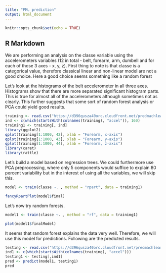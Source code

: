 ---
title: "PML prediction"
output: html_document
---

```{r setup, include=FALSE}
knitr::opts_chunk$set(echo = TRUE)
```

## R Markdown

We are performing an analysis on the classe variable using the accelerometers variables (12 in total - belt, forearm, arm, dumbell and for each of those 3 axes - x, y, z).
First thing to note is that classe is a categorical value, therefore classical linear and non-linear model are not a good choice. Here a good choice seems something like a random forest

Let's look at the histograms of the belt accelerometer in all three axes. Histograms show that there are more separated significant histogram parts. This is true for almost all of the accelerometers although sometimes not as clearly. This further suggests that some sort of random forest analysis or PCA could yield good results. 

```{r echo = FALSE, warning=FALSE, message=FALSE}
training <- read.csv("https://d396qusza40orc.cloudfront.net/predmachlearn/pml-training.csv")
ind <- c(which(startsWith(colnames(training), "accel")), 160)
training1 <- training[, ind]
library(ggplot2)
qplot(training[1:1000, 42], xlab = "Forearm, x-axis")
qplot(training[1:1000, 43], xlab = "Forearm, y-axis")
qplot(training[1:1000, 44], xlab = "Forearm, z-axis")
library(caret)
library(rattle)
```

Let's build a model based on regression trees. We could furthermore use PCA preprocessing, where only 5 components would suffice to explain 80 percent variability but in the interest of using all the variables, we will skip this.
```{r warning=FALSE, message = FALSE}

model <- train(classe ~. , method = "rpart", data = training1)

fancyRpartPlot(model$final)

```

Let's now try random forests.

```{r warning=FALSE, message = FALSE}

model1 <- train(classe ~. , method = "rf", data = training1)

plot(model1$finalModel)

```

It seems that random forest explains the data very well. Therefore, we will use this model for predictions. Following are the predicted results.


```{r warning=FALSE, message = FALSE}
testing <- read.csv("https://d396qusza40orc.cloudfront.net/predmachlearn/pml-testing.csv")
ind1 <- c(which(startsWith(colnames(training), "accel")))
testing1 <- testing[,ind1]
pred <- predict(model1, testing1)
pred

```